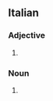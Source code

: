 ==Italian==

===Adjective===
{{it-adj-form|f-s}}

# {{it-adj form of|zingaro|f|sg}}

===Noun===
{{it-noun|f|m=zingaro}}

# {{feminine noun of|zingaro|lang=it}}